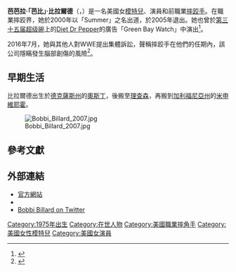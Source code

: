 {{noteTA
|G1=Show
|G2=Movie
}}
{{Adult bio
| name            = 芭比·比拉爾德<br>Bobbi Billard
| gender          = female
| image           = Bobbi cropped.jpg
| caption         = 2016年，比拉爾德於[[好萊塢|好萊塢]]
| birth_name      = 芭芭拉·比拉爾德<br>（Barbara Billard）
| birth           = {{birth date and age|1975|12|12}}
| location        = {{USA}}[[德克薩斯州|德克薩斯州]]，[[奧斯丁|奧斯丁]]<ref name=ign>{{Cite web|url=http://stars.ign.com/articles/701/701860p1.html|title=Babes Interview: Bobbi Billard|publisher=IGN|accessdate=2009-09-23|date=2006-04-18|author=Roberts, Cherie|archive-date=2013-03-22|archive-url=https://www.webcitation.org/6FJVoGQEL?url=http://www.ign.com/articles/2006/04/18/ign-babes-interview-bobbi-billard|dead-url=no}}</ref>
| death_date      = 
| death_place     = 
| spouse          = 
| height          = {{height|ft=5|in=8|wiki=yes}}
| weight          = {{convert|59|kg|lb|abbr=on}}
| measurements    = 36E-25-34（E罩杯）
| eye color       = 棕色
| hair color      = 金色
| ethnicity       = [[白人|高加索]]
| alias           = 
| number_of_films = 
| homepage        = http://www.bobbibillard.com/
}}
'''芭芭拉·「芭比」·比拉爾德'''（{{lang-en|Barbara "Bobbi" Billard}}，{{bd|1975年|12月12日}}）是一名美國女[[模特兒|模特兒]]、演員和前職業[[摔跤|摔跤手]]。在職業摔跤界，她於2000年以「Summer」之名出道，於2005年退出。她也曾於[[第三十五届超级碗|第三十五届超级碗]]上的[[Diet_Dr_Pepper|Diet Dr Pepper]]的廣告「Green Bay Watch」中演出<ref name=AskMen.com>{{cite web|url=http://www.askmen.com/celebs/women/models_60/79_bobbi_billard.html|title=AskMen Celebs: Bobbi Billard|deadurl=yes|archiveurl=https://www.webcitation.org/6FJVpj3rz?url=http://www.askmen.com/celebs/women/models_60/79_bobbi_billard.html|archivedate=2013-03-22}}</ref>。

2016年7月，她與其他人對WWE提出集體訴訟，聲稱摔跤手在他們的任期內，該公司隱瞞發生腦部創傷的風險<ref>{{cite web|title=WWE sued in wrestler class action lawsuit featuring Jimmy ‘Superfly’ Snuka, Paul ‘Mr Wonderful’ Orndorff|url=http://www.foxsports.com.au/what-the-fox/wwe-sued-in-wrestler-class-action-lawsuit-featuring-jimmy-superfly-snuka-paul-mr-wonderful-orndorff/news-story/079fbd7db16f9cd71b7b569672baa4a5|work=[[FoxSports.com|FoxSports.com]]|date=2015-07-18|accessdate=2016-07-20|publisher=[[Fox_Entertainment_Group|Fox Entertainment Group]] ([[21st_Century_Fox|21st Century Fox]])|archive-date=2018-06-12|archive-url=https://web.archive.org/web/20180612225020/https://www.foxsports.com.au/what-the-fox/wwe-sued-in-wrestler-class-action-lawsuit-featuring-jimmy-superfly-snuka-paul-mr-wonderful-orndorff/news-story/079fbd7db16f9cd71b7b569672baa4a5|dead-url=no}}</ref>。

==早期生活==
比拉爾德出生於[[德克薩斯州|德克薩斯州]]的[[奧斯丁|奧斯丁]]，後搬至[[理查森_(德克薩斯州)|理查森]]，再搬到[[加利福尼亞州|加利福尼亞州]]的[[米申維耶霍_(加利福尼亞州)|米申維耶霍]]。

[[File:Bobbi_Billard_2007.jpg|thumb]]

==參考文獻==
{{Reflist|30em}}

==外部連結==
{{Commons category|Bobbi Billard}}
*[http://www.bobbibillard.com 官方網站] {{Wayback|url=http://www.bobbibillard.com/ |date=20160903022801 }}
*{{IMDb name|0082311}}
*[http://www.twitter.com/BobbiBillard Bobbi Billard on Twitter] {{Wayback|url=http://www.twitter.com/BobbiBillard |date=20160404084522 }}

{{DEFAULTSORT:Billard, Bobbi}}
[[Category:1975年出生|Category:1975年出生]]
[[Category:在世人物|Category:在世人物]]
[[Category:美國職業摔角手|Category:美國職業摔角手]]
[[Category:美國女性模特兒|Category:美國女性模特兒]]
[[Category:美國女演員|Category:美國女演員]]